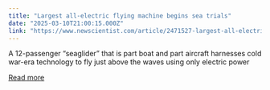 ```yaml
---
title: "Largest all-electric flying machine begins sea trials"
date: "2025-03-10T21:00:15.000Z"
link: "https://www.newscientist.com/article/2471527-largest-all-electric-flying-machine-begins-sea-trials/?utm_campaign=RSS%7CNSNS&utm_source=NSNS&utm_medium=RSS&utm_content=technology"
---
```


A 12-passenger “seaglider” that is part boat and part aircraft harnesses cold war-era technology to fly just above the waves using only electric power

[Read more](https://www.newscientist.com/article/2471527-largest-all-electric-flying-machine-begins-sea-trials/?utm_campaign=RSS%7CNSNS&utm_source=NSNS&utm_medium=RSS&utm_content=technology)
